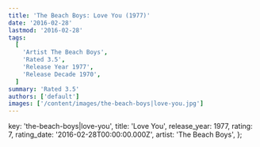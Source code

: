 ```yaml
---
title: 'The Beach Boys: Love You (1977)'
date: '2016-02-28'
lastmod: '2016-02-28'
tags:
  [
    'Artist The Beach Boys',
    'Rated 3.5',
    'Release Year 1977',
    'Release Decade 1970',
  ]
summary: 'Rated 3.5'
authors: ['default']
images: ['/content/images/the-beach-boys|love-you.jpg']
---
```


  key: 'the-beach-boys|love-you',
  title: 'Love You',
  release_year: 1977,
  rating: 7,
  rating_date: '2016-02-28T00:00:00.000Z',
  artist: 'The Beach Boys',
};

<MusicRating data={data} />
